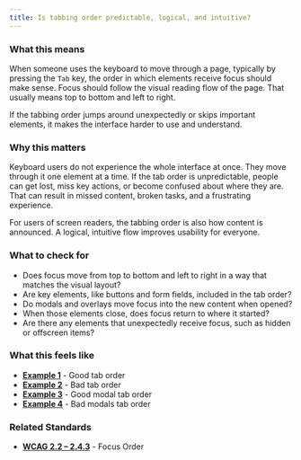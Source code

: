 ```yaml
---
title: Is tabbing order predictable, logical, and intuitive?
---
```


### What this means
When someone uses the keyboard to move through a page, typically by pressing the `Tab` key, the order in which elements receive focus should make sense. Focus should follow the visual reading flow of the page. That usually means top to bottom and left to right.

If the tabbing order jumps around unexpectedly or skips important elements, it makes the interface harder to use and understand.

### Why this matters
Keyboard users do not experience the whole interface at once. They move through it one element at a time. If the tab order is unpredictable, people can get lost, miss key actions, or become confused about where they are. That can result in missed content, broken tasks, and a frustrating experience.

For users of screen readers, the tabbing order is also how content is announced. A logical, intuitive flow improves usability for everyone.

### What to check for
- Does focus move from top to bottom and left to right in a way that matches the visual layout?
- Are key elements, like buttons and form fields, included in the tab order?
- Do modals and overlays move focus into the new content when opened?
- When those elements close, does focus return to where it started?
- Are there any elements that unexpectedly receive focus, such as hidden or offscreen items?

### What this feels like
- **[Example 1](/examples/keyboard-interaction/heuristic-1/1)** - Good tab order
- **[Example 2](/examples/keyboard-interaction/heuristic-1/2)** - Bad tab order
- **[Example 3](/examples/keyboard-interaction/heuristic-1/3)** - Good modal tab order
- **[Example 4](/examples/keyboard-interaction/heuristic-1/4)** - Bad modals tab order


### Related Standards
- **[WCAG 2.2 – 2.4.3](https://www.w3.org/WAI/WCAG22/Understanding/focus-order.html)** - Focus Order
